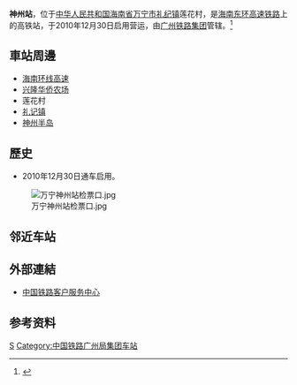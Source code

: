 {{distinguish|深州站}}
{{Infobox China railway station
|车站名称 =神州站
|图片 = [[File:万宁神州站正门.jpg|300px]]
|图片介绍 = 神州站正门
|其他名称 = 
|车站拼音 = Shenzhou
|英文名称 = Shenzhou Railway Station
|车站代码 = 
|电报码 = SRQ
|拼音码 = SZH
|车站位置 = [[海南省|海南省]][[万宁市|万宁市]][[礼纪镇|礼纪镇]]莲花村
|坐标 = {{coord|18|43|35.70|N|110|18|10.96|E|display=inline,title}}
|归属 = [[广州铁路集团|广州铁路集团]]
|线路 = [[海南东环高速铁路|海南东环高速铁路]]
|车站等级 =
|月台数目 = 2
|股道数目 = 2
}}
'''神州站'''，位于[[中华人民共和国|中华人民共和国]][[海南省|海南省]][[万宁市|万宁市]][[礼纪镇|礼纪镇]]莲花村，是[[海南东环高速铁路|海南东环高速铁路]]上的高铁站，于2010年12月30日启用营运，由[[广州铁路集团|广州铁路集团]]管辖。<ref>{{Cite web |url=http://search.huochepiao.com/huochezhan/jieshao/3904.htm |title=神州高铁站介绍 |access-date=2017-01-11 |archive-date=2017-01-13 |archive-url=https://web.archive.org/web/20170113104108/http://search.huochepiao.com/huochezhan/jieshao/3904.htm |dead-url=no }}</ref>
==車站周邊==
* [[海南环线高速|海南环线高速]]
*[[兴隆华侨农场|兴隆华侨农场]]
*莲花村
*[[礼记镇|礼记镇]]
*[[神州半岛|神州半岛]]

==歷史==
* 2010年12月30日通车启用。
[[File:万宁神州站检票口.jpg|thumb]]
==邻近车站==
{{start rail box|[[中国铁路|中国铁路]]}}
{{s-inop|[[万宁站|万宁]] |内环方向}}
{{s-line|[[海南环岛高速铁路|海南环岛高速铁路]]}}
{{s-inop|[[陵水站|陵水]]|外环方向}}
{{s-end}}

==外部連結==
{{commonscat|Shenzhou Railway Station (Hainan)}}
* [http://www.12306.cn/mormhweb/ 中国铁路客户服务中心] {{Wayback|url=http://www.12306.cn/mormhweb/ |date=20180205163941 }}
== 参考资料 ==
{{reflist}}

{{China-rail-stub}}
{{海南环岛高速铁路}}
[[Category:海南省铁路车站|S]]
[[Category:中国铁路广州局集团车站|Category:中国铁路广州局集团车站]]